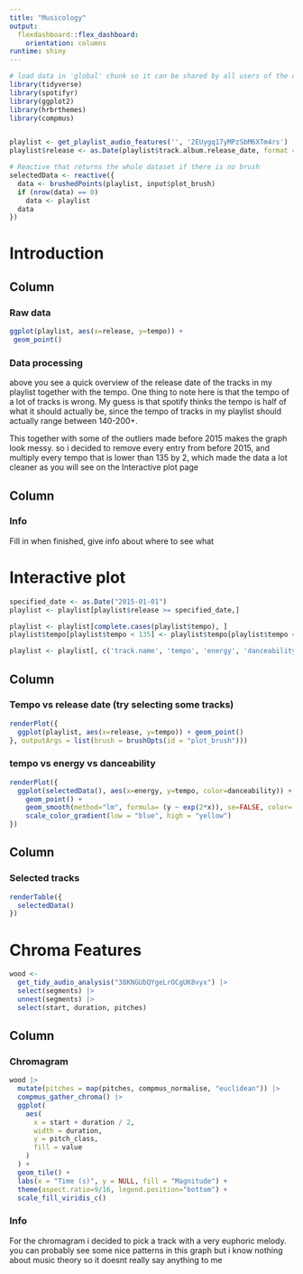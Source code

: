 ```yaml
---
title: "Musicology"
output: 
  flexdashboard::flex_dashboard:
    orientation: columns
runtime: shiny
---
```


```r
# load data in 'global' chunk so it can be shared by all users of the dashboard
library(tidyverse)
library(spotifyr) 
library(ggplot2)
library(hrbrthemes)
library(compmus)


playlist <- get_playlist_audio_features('', '2EUygq17yMPzSbM6XTm4rs') 
playlist$release <- as.Date(playlist$track.album.release_date, format = "%Y-%m-%d")


```

```r
# Reactive that returns the whole dataset if there is no brush
selectedData <- reactive({
  data <- brushedPoints(playlist, input$plot_brush)
  if (nrow(data) == 0)
    data <- playlist
  data
})
```

# Introduction

## Column {data-width="650"}

### Raw data {data-width="600"}

```r
ggplot(playlist, aes(x=release, y=tempo)) +
 geom_point()
```

### Data processing

above you see a quick overview of the release date of the tracks in my playlist together with the tempo. One thing to note here is that the tempo of a lot of tracks is wrong. My guess is that spotify thinks the tempo is half of what it should actually be, since the tempo of tracks in my playlist should actually range between 140-200+.

This together with some of the outliers made before 2015 makes the graph look messy. so i decided to remove every entry from before 2015, and multiply every tempo that is lower than 135 by 2, which made the data a lot cleaner as you will see on the Interactive plot page

## Column {data-width="350"}

### Info {data-width="400"}

Fill in when finished, give info about where to see what

# Interactive plot

```r
specified_date <- as.Date("2015-01-01")
playlist <- playlist[playlist$release >= specified_date,]

playlist <- playlist[complete.cases(playlist$tempo), ]
playlist$tempo[playlist$tempo < 135] <- playlist$tempo[playlist$tempo < 135] * 2

playlist <- playlist[, c('track.name', 'tempo', 'energy', 'danceability', 'release')]
```

## Column {data-width="650"}

### Tempo vs release date (try selecting some tracks) {data-width="600"}

```r

renderPlot({
  ggplot(playlist, aes(x=release, y=tempo)) + geom_point()
}, outputArgs = list(brush = brushOpts(id = "plot_brush")))
```

### tempo vs energy vs danceability

```r
renderPlot({
  ggplot(selectedData(), aes(x=energy, y=tempo, color=danceability)) + 
    geom_point() +
    geom_smooth(method="lm", formula= (y ~ exp(2*x)), se=FALSE, color='red') +
    scale_color_gradient(low = "blue", high = "yellow")
})
```

## Column {data-width="350"}

### Selected tracks {data-width="400"}

```r
renderTable({
  selectedData()
})
```

# Chroma Features

```R
wood <-
  get_tidy_audio_analysis("38KNGUbQYgeLrOCgUK8vyx") |>
  select(segments) |>
  unnest(segments) |>
  select(start, duration, pitches)
```




## Column {data-width="650"}

### Chromagram {data-width="600"}
```R
wood |>
  mutate(pitches = map(pitches, compmus_normalise, "euclidean")) |>
  compmus_gather_chroma() |> 
  ggplot(
    aes(
      x = start + duration / 2,
      width = duration,
      y = pitch_class,
      fill = value
    )
  ) +
  geom_tile() +
  labs(x = "Time (s)", y = NULL, fill = "Magnitude") +
  theme(aspect.ratio=9/16, legend.position="bottom") +
  scale_fill_viridis_c()
```

### Info
For the chromagram i decided to pick a track with a very euphoric melody. you can probably see some nice patterns in this graph but i know nothing about music theory so it doesnt really say anything to me

